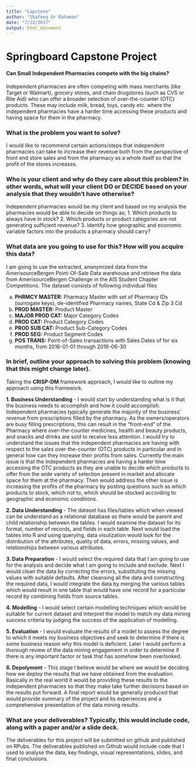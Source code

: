 ```yaml
---
title: "Capstone"
author: "Shafeeq Ur Rahaman"
date: "7/22/2017"
output: html_document
---
```


# Springboard Capstone Project  
#### **Can Small Independent Pharmacies compete with the big chains?**

Independent pharmacies are often competing with mass merchants (like Target or Walmart), grocery stores, and chain drugstores (such as CVS or Rite Aid) who can offer a broader selection of over-the-counter (OTC) products. These may include milk, bread, toys, candy etc. where the independent pharmacies have a harder time accessing these products and having space for them in the pharmacy.

### **What is the problem you want to solve?**  
I would like to recommend certain actions/steps that independent pharmacies can take to increase their revenue both from the perspective of front end store sales and from the pharmacy as a whole itself so that the profit of the stores increases.

### **Who is your client and why do they care about this problem? In other words, what will your client DO or DECIDE based on your analysis that they wouldn’t have otherwise?**

Independent pharmacies would be my client and based on my analysis the pharmacies would be able to decide on things as;
1. Which products to always have in stock?
2. Which products or product categories are not generating sufficient revenue?
3. Identify how geographic and economic variable factors into the products a pharmacy should carry?

### **What data are you going to use for this? How will you acquire this data?**

I am going to use the extracted, anonymized data from the AmerisourceBergen Point-Of-Sale Data warehouse and retrieve the data from AmerisourceBergen Challenge in the AIS Student Chapter Competitions. The dataset consists of following individual files

a.	**PHRMCY MASTER:** Pharmacy Master with set of Pharmacy IDs (surrogate keys), de-identified Pharmacy names, State Cd & Zip 3 Cd  
b.	**PROD MASTER:** Product Master  
c.	**MAJOR PROD CAT:** Major Category Codes  
d.	**PROD CAT:** Product Category Codes  
e.	**PROD SUB CAT:** Product Sub-Category Codes  
f.	**PROD SEG:** Product Segment Codes  
g.	**POS TRANS:** Point-of-Sales transactions with Sales Dates of for six months, from 2016-01-01 through 2016-06-30   

### **In brief, outline your approach to solving this problem (knowing that this might change later).**

Taking the **CRISP-DM** framework approach, I would like to outline my approach using this framework.  

**1. Business Understanding** -
I would start by understanding what is it that the business needs to accomplish and how it could accomplish. Independent pharmacies typically generate the majority of the business’ revenue from prescriptions filled by the pharmacy.  As the owners/operators are busy filling prescriptions, this can result in the “front-end” of the Pharmacy where over-the-counter medicines, health and beauty products, and snacks and drinks are sold to receive less attention. I would try to understand the issues that the independent pharmacies are having with respect to the sales over-the-counter (OTC) products in particular and in general how can they increase their profits from sales. Currently the main issue is that the independent pharmacies are having a harder time accessing the OTC products as they are unable to decide which products to offer from the wide variety of selection present in market and allocate space for them at the pharmacy. Then would address the other issue is increasing the profits of the pharmacy by posting questions such as which products to stock, which not to, which should be stocked according to geographic and economic conditions.  

**2. Data Understanding** -
The dataset has files/tables which when viewed can be understand as a relational database as there would be parent and child relationship between the tables. I would examine the dataset for its format, number of records, and fields in each table. Next would load the tables into R and using querying, data visulization would look for the distribution of the attributes, quality of data, errors, missing values, and relationships between various attributes.  

**3. Data Preparation** - 
I would select the required data that I am going to use for the analysis and decide what I am going to include and exclude. Next I would clean the data by correcting the errors, substituting the missing values with suitable defaults. After cleansing all the data and constructing the required data, I would integrate the data by merging the various tables which would result in one table that would have one record for a particular record by combining fields from source tables.  

**4. Modelling** -
I would select certain modelling techniques which would be suitable for current dataset and interpret the model to match my data mining success criteria by judging the success of the application of modelling.  

**5. Evaluation** -
I would evaluate the results of a model to assess the degree to which it meets my business objectives and seek to determine if there is some business reason why this model is deficient. Later I would perform a thorough review of the data mining engagement in order to determine if there is any important factor or task that has somehow been overlooked.  

**6. Depolyment** -
This stage I believe would be where we would be deciding how we deploy the results that we have obtained from the evaluation. Basically in the real world it would be providing these results to the independent pharmacies so that they make take further decisions based on the results put forward. A final report would be generally produced that would provide summary of the project and its experiences and a comprehensive presentation of the data mining results.  

### **What are your deliverables? Typically, this would include code, along with a paper and/or a slide deck.**

The deliverables for this project will be submitted  on github and published on RPubs. The deliverables published on Github would include code that I used to analyse the data, key findings, visual representations, slides, and final conclusions.